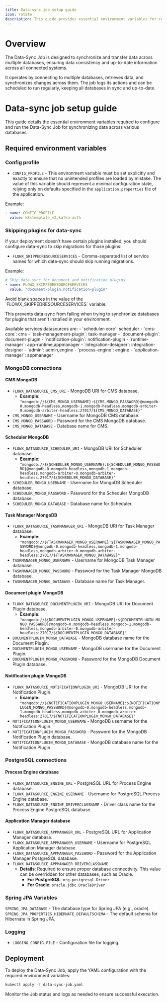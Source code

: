 ```yaml
---
title: Data-sync job setup guide
icon: rotate
description: This guide provides essential environment variables for configuring the Data-Sync Job. You should use these environment variables to set up and run the Job in your Kubernetes environment.
---
```


# Overview

The Data-Sync Job is designed to synchronize and transfer data across multiple databases, ensuring data consistency and up-to-date information across all connected systems.

It operates by connecting to multiple databases, retrieves data, and synchronizes changes across them. The job logs its actions and can be scheduled to run regularly, keeping all databases in sync and up-to-date.

# Data-sync job setup guide

This guide details the essential environment variables required to configure and run the Data-Sync Job for synchronizing data across various databases.

## Required environment variables

### Config profile

- `CONFIG_PROFILE` - This environment variable must be set explicitly and exactly to ensure that no unintended profiles are loaded by mistake. The value of this variable should represent a minimal configuration state, relying only on defaults specified in the `application.properties` file of the application.


Example:

```yaml
- name: CONFIG_PROFILE
  value: k8stemplate_v2,kafka-auth
```

### Skipping plugins for data-sync

If your deployment doesn't have certain plugins installed, you should configure data-sync to skip migrations for those plugins:

- `FLOWX_SKIPPEDRESOURCESERVICES` - Comma-separated list of service names for which data-sync should skip running migrations.

Example:

```yaml
# Skip data-sync for document and notification plugins
- name: FLOWX_SKIPPEDRESOURCESERVICES
  value: "document-plugin,notification-plugin"
```
<Warning>
Avoid blank spaces in the value of the `FLOWX_SKIPPEDRESOURCESERVICES` variable.
</Warning>

This prevents data-sync from failing when trying to synchronize databases for plugins that aren't installed in your environment.

<Info>
Available services datasources are:
- `scheduler-core`: scheduler
- `cms-core`: cms
- `task-management-plugin`: task-manager
- `document-plugin`: document-plugin
- `notification-plugin`: notification-plugin
- `runtime-manager`: app-runtime,appmanager
- `integration-designer`: integration-designer
- `admin`: admin,engine
- `process-engine`: engine
- `application-manager`: appmanager
</Info>

### MongoDB connections

#### CMS MongoDB

- `FLOWX_DATASOURCE_CMS_URI` - MongoDB URI for CMS database.
  - **Example**: `"mongodb://${CMS_MONGO_USERNAME}:${CMS_MONGO_PASSWORD}@mongodb-0.mongodb-headless,mongodb-1.mongodb-headless,mongodb-arbiter-0.mongodb-arbiter-headless:27017/${CMS_MONGO_DATABASE}"`
- `CMS_MONGO_USERNAME` - Username for MongoDB CMS database.
- `CMS_MONGO_PASSWORD` - Password for the CMS MongoDB database.
- `CMS_MONGO_DATABASE` - Database name for CMS.

#### Scheduler MongoDB

- `FLOWX_DATASOURCE_SCHEDULER_URI` - MongoDB URI for Scheduler database.
  - **Example**: `"mongodb://${SCHEDULER_MONGO_USERNAME}:${SCHEDULER_MONGO_PASSWORD}@mongodb-0.mongodb-headless,mongodb-1.mongodb-headless,mongodb-arbiter-0.mongodb-arbiter-headless:27017/${SCHEDULER_MONGO_DATABASE}"`
- `SCHEDULER_MONGO_USERNAME` - Username for MongoDB Scheduler database.
- `SCHEDULER_MONGO_PASSWORD` - Password for the Scheduler MongoDB database.
- `SCHEDULER_MONGO_DATABASE` - Database name for Scheduler.

#### Task Manager MongoDB

- `FLOWX_DATASOURCE_TASKMANAGER_URI` - MongoDB URI for Task Manager database.
  - **Example**: `"mongodb://${TASKMANAGER_MONGO_USERNAME}:${TASKMANAGER_MONGO_PASSWORD}@mongodb-0.mongodb-headless,mongodb-1.mongodb-headless,mongodb-arbiter-0.mongodb-arbiter-headless:27017/${TASKMANAGER_MONGO_DATABASE}"`
- `TASKMANAGER_MONGO_USERNAME` - Username for MongoDB Task Manager database.
- `TASKMANAGER_MONGO_PASSWORD` - Password for the Task Manager MongoDB database.
- `TASKMANAGER_MONGO_DATABASE` - Database name for Task Manager.

#### Document plugin MongoDB

- `FLOWX_DATASOURCE_DOCUMENTPLUGIN_URI` - MongoDB URI for Document Plugin database.
  - **Example**: `"mongodb://${DOCUMENTPLUGIN_MONGO_USERNAME}:${DOCUMENTPLUGIN_MONGO_PASSWORD}@mongodb-0.mongodb-headless,mongodb-1.mongodb-headless,mongodb-arbiter-0.mongodb-arbiter-headless:27017/${DOCUMENTPLUGIN_MONGO_DATABASE}"`
- `DOCUMENTPLUGIN_MONGO_DATABASE` - MongoDB database name for the Document Plugin.
- `DOCUMENTPLUGIN_MONGO_USERNAME` - MongoDB username for the Document Plugin.
- `DOCUMENTPLUGIN_MONGO_PASSWORD` - Password for the MongoDB Document Plugin database.

#### Notification plugin MongoDB

- `FLOWX_DATASOURCE_NOTIFICATIONPLUGIN_URI` - MongoDB URI for the Notification Plugin.
  - **Example**: `"mongodb://${NOTIFICATIONPLUGIN_MONGO_USERNAME}:${NOTIFICATIONPLUGIN_MONGO_PASSWORD}@mongodb-0.mongodb-headless,mongodb-1.mongodb-headless,mongodb-arbiter-0.mongodb-arbiter-headless:27017/${NOTIFICATIONPLUGIN_MONGO_DATABASE}"`
- `NOTIFICATIONPLUGIN_MONGO_USERNAME` - MongoDB username for the Notification Plugin.
- `NOTIFICATIONPLUGIN_MONGO_PASSWORD` - Password for the MongoDB Notification Plugin database.
- `NOTIFICATIONPLUGIN_MONGO_DATABASE` - MongoDB database name for the Notification Plugin.

### PostgreSQL connections

#### Process Engine database

- `FLOWX_DATASOURCE_ENGINE_URL` - PostgreSQL URL for Process Engine database.
- `FLOWX_DATASOURCE_ENGINE_USERNAME` - Username for PostgreSQL Process Engine database.
- `FLOWX_DATASOURCE_ENGINE_DRIVERCLASSNAME` - Driver class name for the Process Engine PostgreSQL database.

#### Application Manager database

- `FLOWX_DATASOURCE_APPMANAGER_URL` - PostgreSQL URL for Application Manager database.
- `FLOWX_DATASOURCE_APPMANAGER_USERNAME` - Username for PostgreSQL Application Manager database.
- `FLOWX_DATASOURCE_APPMANAGER_PASSWORD` - Password for the Application Manager PostgreSQL database.
- `FLOWX_DATASOURCE_APPMANAGER_DRIVERCLASSNAME` 
    - **Details**: Required to ensure proper database connectivity. This value can be overridden for other databases, such as Oracle.
        - **For PostgreSQL**: `org.postgresql.Driver`
        - **For Oracle**: `oracle.jdbc.OracleDriver`


### Spring JPA Variables

`SPRING_JPA_DATABASE` - The database type for Spring JPA (e.g., oracle).
`SPRING_JPA_PROPERTIES_HIBERNATE_DEFAULTSCHEMA` - The default schema for Hibernate in Spring JPA.

### Logging

- `LOGGING_CONFIG_FILE` - Configuration file for logging.


## Deployment

To deploy the Data-Sync Job, apply the YAML configuration with the required environment variables:

```bash
kubectl apply -f data-sync-job.yaml
```

Monitor the Job status and logs as needed to ensure successful execution.

